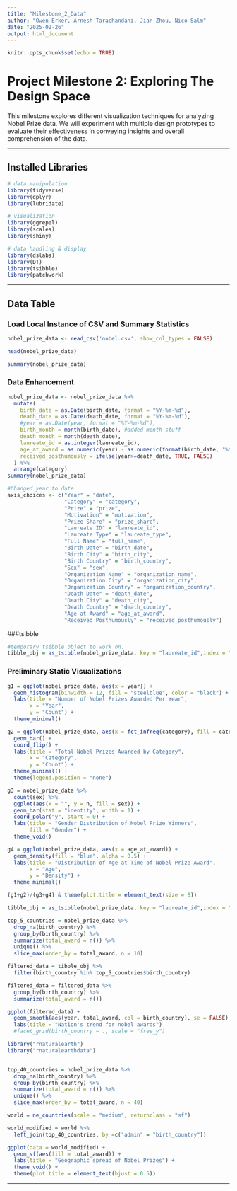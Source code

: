 ```yaml
---
title: "Milestone_2_Data"
author: "Owen Erker, Arnesh Tarachandani, Jian Zhou, Nico Salm"
date: "2025-02-26"
output: html_document
---
```


```r
knitr::opts_chunk$set(echo = TRUE)
```

# Project Milestone 2: Exploring The Design Space

This milestone explores different visualization techniques for analyzing Nobel Prize data. We will experiment with multiple design prototypes to evaluate their effectiveness in conveying insights and overall comprehension of the data.

---

## Installed Libraries

```r
# data manipulation
library(tidyverse)
library(dplyr)
library(lubridate)

# visualization
library(ggrepel)
library(scales)
library(shiny)

# data handling & display
library(dslabs)
library(DT)
library(tsibble)
library(patchwork)
```

---

## Data Table

### Load Local Instance of CSV and Summary Statistics

```r
nobel_prize_data <- read_csv('nobel.csv', show_col_types = FALSE)

head(nobel_prize_data)
```

```r
summary(nobel_prize_data)
```

### Data Enhancement

```r
nobel_prize_data <- nobel_prize_data %>%
  mutate(
    birth_date = as.Date(birth_date, format = "%Y-%m-%d"),
    death_date = as.Date(death_date, format = "%Y-%m-%d"),
    #year = as.Date(year, format = "%Y-%m-%d"),
    birth_month = month(birth_date), #added month stuff
    death_month = month(death_date),
    laureate_id = as.integer(laureate_id),
    age_at_award = as.numeric(year) - as.numeric(format(birth_date, "%Y")),
    received_posthumously = ifelse(year>=death_date, TRUE, FALSE)
  ) %>%
  arrange(category)
summary(nobel_prize_data)
```

```r

#Changed year to date
axis_choices <- c("Year" = "date",
                  "Category" = "category",
                  "Prize" = "prize",
                  "Motivation" = "motivation",
                  "Prize Share" = "prize_share",
                  "Laureate ID" = "laureate_id",
                  "Laureate Type" = "laureate_type",
                  "Full Name" = "full_name",
                  "Birth Date" = "birth_date",
                  "Birth City" = "birth_city",
                  "Birth Country" = "birth_country",
                  "Sex" = "sex",
                  "Organization Name" = "organization_name",
                  "Organization City" = "organization_city",
                  "Organization Country" = "organization_country",
                  "Death Date" = "death_date",
                  "Death City" = "death_city",
                  "Death Country" = "death_country",
                  "Age at Award" = "age_at_award",
                  "Received Posthumously" = "received_posthumously")
```


###tsibble
```r

#temporary tsibble object to work on.
tibble_obj = as_tsibble(nobel_prize_data, key = "laureate_id",index = "year")

```


### Preliminary Static Visualizations

```r
g1 = ggplot(nobel_prize_data, aes(x = year)) +
  geom_histogram(binwidth = 12, fill = "steelblue", color = "black") +
  labs(title = "Number of Nobel Prizes Awarded Per Year",
       x = "Year",
       y = "Count") +
  theme_minimal()
```

```r
g2 = ggplot(nobel_prize_data, aes(x = fct_infreq(category), fill = category)) +
  geom_bar() +
  coord_flip() +
  labs(title = "Total Nobel Prizes Awarded by Category",
       x = "Category",
       y = "Count") +
  theme_minimal() +
  theme(legend.position = "none")
```

```r
g3 = nobel_prize_data %>%
  count(sex) %>%
  ggplot(aes(x = "", y = n, fill = sex)) +
  geom_bar(stat = "identity", width = 1) +
  coord_polar("y", start = 0) +
  labs(title = "Gender Distribution of Nobel Prize Winners",
       fill = "Gender") +
  theme_void()
```

```r
g4 = ggplot(nobel_prize_data, aes(x = age_at_award)) +
  geom_density(fill = "blue", alpha = 0.5) +
  labs(title = "Distribution of Age at Time of Nobel Prize Award",
       x = "Age",
       y = "Density") +
  theme_minimal()
```

```r
(g1+g2)/(g3+g4) & theme(plot.title = element_text(size = 8))
```



```r


tibble_obj = as_tsibble(nobel_prize_data, key = "laureate_id",index = "year")

top_5_countries = nobel_prize_data %>%
  drop_na(birth_country) %>%
  group_by(birth_country) %>%
  summarize(total_award = n()) %>%
  unique() %>%
  slice_max(order_by = total_award, n = 10)

filtered_data = tibble_obj %>%
  filter(birth_country %in% top_5_countries$birth_country)

filtered_data = filtered_data %>%
  group_by(birth_country) %>%
  summarize(total_award = n())

ggplot(filtered_data) +
  geom_smooth(aes(year, total_award, col = birth_country), se = FALSE) +
  labs(title = "Nation's trend for nobel awards")
  #facet_grid(birth_country ~ ., scale = "free_y")

```




```r
library("rnaturalearth")
library("rnaturalearthdata")


top_40_countries = nobel_prize_data %>%
  drop_na(birth_country) %>%
  group_by(birth_country) %>%
  summarize(total_award = n()) %>%
  unique() %>%
  slice_max(order_by = total_award, n = 40)

world = ne_countries(scale = "medium", returnclass = "sf")

world_modified = world %>%
  left_join(top_40_countries, by =c("admin" = "birth_country"))

ggplot(data = world_modified) +
  geom_sf(aes(fill = total_award)) +
  labs(title = "Geographic spread of Nobel Prizes") +
  theme_void() +
  theme(plot.title = element_text(hjust = 0.5))

```


---
